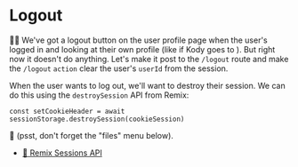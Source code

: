 # Logout

<EpicVideo url="https://www.epicweb.dev/workshops/authentication-strategies-and-implementation/logout/transforming-a-logout-link-into-a-secure-logout-form" />

👨‍💼 We've got a logout button on the user profile page when the user's logged in
and looking at their own profile (like if Kody goes to <LinkToApp to="/users/kody" />).
But right now it doesn't do anything. Let's make it post to the `/logout` route
and make the `/logout` `action` clear the user's `userId` from the session.

When the user wants to log out, we'll want to destroy their session. We can do
this using the `destroySession` API from Remix:

```tsx
const setCookieHeader = await sessionStorage.destroySession(cookieSession)
```

🦉 (psst, don't forget the "files" menu below).

- [📜 Remix Sessions API](https://remix.run/docs/en/main/utils/sessions)
